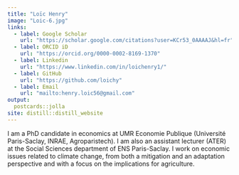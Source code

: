 ```yaml
---
title: "Loïc Henry"
image: "Loic-6.jpg"
links:
  - label: Google Scholar
    url: "https://scholar.google.com/citations?user=KCr53_0AAAAJ&hl=fr"
  - label: ORCID iD
    url: "https://orcid.org/0000-0002-8169-1370"
  - label: Linkedin
    url: "https://www.linkedin.com/in/loichenry1/"
  - label: GitHub
    url: "https://github.com/loichy"
  - label: Email
    url: "mailto:henry.loic56@gmail.com"
output:
  postcards::jolla
site: distill::distill_website
---
```

 
I am a PhD candidate in economics at UMR Economie Publique (Université Paris-Saclay, INRAE, Agroparistech). I am also an assistant lecturer (ATER) at the Social Sciences department of ENS Paris-Saclay.
I work on economic issues related to climate change, from both a mitigation and
an adaptation perspective and with a focus on the implications for agriculture.

